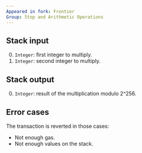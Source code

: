 ```yaml
---
Appeared in fork: Frontier
Group: Stop and Arithmetic Operations
---
```


## Stack input

0. `Integer`: first integer to multiply.
1. `Integer`: second integer to multiply.

## Stack output

0. `Integer`: result of the multiplication modulo 2^256.

## Error cases

The transaction is reverted in those cases:
- Not enough gas.
- Not enough values on the stack.
